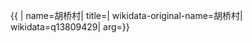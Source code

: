 {{ {{{1|PRC admin/showdata}}}|
name=胡桥村|
title=|
wikidata-original-name=胡桥村|
wikidata=q13809429|
arg={{{arg|}}}}}